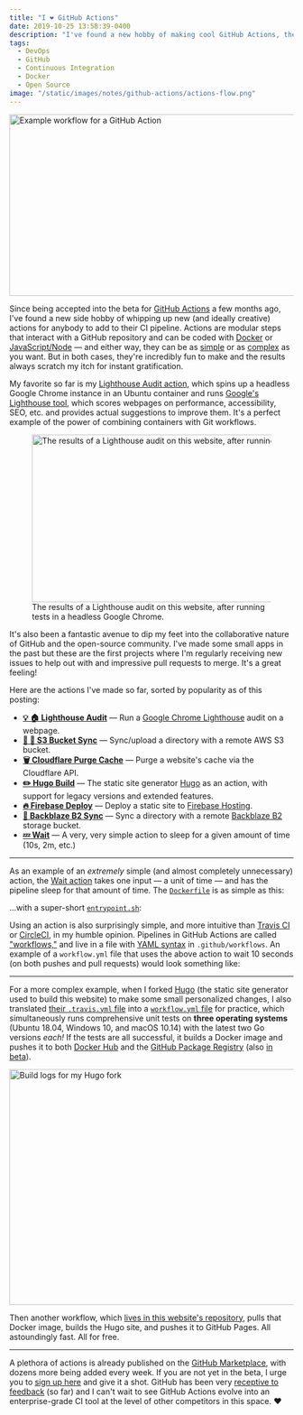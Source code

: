 ```yaml
---
title: "I ❤️ GitHub Actions"
date: 2019-10-25 13:58:39-0400
description: "I've found a new hobby of making cool GitHub Actions, the latest tool in the CI world. Here's why."
tags:
  - DevOps
  - GitHub
  - Continuous Integration
  - Docker
  - Open Source
image: "/static/images/notes/github-actions/actions-flow.png"
---
```



<Image
  className="center"
  src="/static/images/notes/github-actions/actions-flow.png"
  width="780"
  height="322"
  alt="Example workflow for a GitHub Action"
/>

Since being accepted into the beta for [GitHub Actions](https://github.com/features/actions) a few months ago, I've found a new side hobby of whipping up new (and ideally creative) actions for anybody to add to their CI pipeline. Actions are modular steps that interact with a GitHub repository and can be coded with [Docker](https://github.com/actions/hello-world-docker-action) or [JavaScript/Node](https://github.com/actions/hello-world-javascript-action) — and either way, they can be as [simple](https://github.com/jakejarvis/wait-action) or as [complex](https://github.com/jakejarvis/lighthouse-action) as you want. But in both cases, they're incredibly fun to make and the results always scratch my itch for instant gratification.

My favorite so far is my [Lighthouse Audit action](https://github.com/jakejarvis/lighthouse-action), which spins up a headless Google Chrome instance in an Ubuntu container and runs [Google's Lighthouse tool](https://developers.google.com/web/tools/lighthouse), which scores webpages on performance, accessibility, SEO, etc. and provides actual suggestions to improve them. It's a perfect example of the power of combining containers with Git workflows.

<figure>
  <Image
    src="/static/images/notes/github-actions/lighthouse-output.png"
    width="750"
    height="297"
    alt="The results of a Lighthouse audit on this website, after running tests in a headless Google Chrome."
  />
  <figcaption>
    The results of a Lighthouse audit on this website, after running tests in a headless Google Chrome.
  </figcaption>
</figure>

It's also been a fantastic avenue to dip my feet into the collaborative nature of GitHub and the open-source community. I've made some small apps in the past but these are the first projects where I'm regularly receiving new issues to help out with and impressive pull requests to merge. It's a great feeling!

Here are the actions I've made so far, sorted by popularity as of this posting:

- **[💡 🏠 Lighthouse Audit](https://github.com/jakejarvis/lighthouse-action)** — Run a [Google Chrome Lighthouse](https://developers.google.com/web/tools/lighthouse) audit on a webpage.
- **[🔄 🧺 S3 Bucket Sync](https://github.com/jakejarvis/s3-sync-action)** — Sync/upload a directory with a remote AWS S3 bucket.
- **[🗑️ Cloudflare Purge Cache](https://github.com/jakejarvis/cloudflare-purge-action)** — Purge a website's cache via the Cloudflare API.
- **[✏️ Hugo Build](https://github.com/jakejarvis/hugo-build-action)** — The static site generator [Hugo](https://github.com/gohugoio) as an action, with support for legacy versions and extended features.
- **[🔥 Firebase Deploy](https://github.com/jakejarvis/firebase-deploy-action)** — Deploy a static site to [Firebase Hosting](https://firebase.google.com/docs/hosting).
- **[🔄 Backblaze B2 Sync](https://github.com/jakejarvis/backblaze-b2-action)** — Sync a directory with a remote [Backblaze B2](https://www.backblaze.com/b2/cloud-storage.html) storage bucket.
- **[💤 Wait](https://github.com/jakejarvis/wait-action)** — A very, very simple action to sleep for a given amount of time (10s, 2m, etc.)

---

As an example of an _extremely_ simple (and almost completely unnecessary) action, the [Wait action](https://github.com/jakejarvis/wait-action) takes one input — a unit of time — and has the pipeline sleep for that amount of time. The [`Dockerfile`](https://github.com/jakejarvis/wait-action/blob/master/Dockerfile) is as simple as this:

<Gist id="6a0830c7c3e514980b30fdf86b4931c5" file="Dockerfile" />

...with a super-short [`entrypoint.sh`](https://github.com/jakejarvis/wait-action/blob/master/entrypoint.sh):

<Gist id="6a0830c7c3e514980b30fdf86b4931c5" file="entrypoint.sh" />

Using an action is also surprisingly simple, and more intuitive than [Travis CI](https://travis-ci.com/) or [CircleCI](https://circleci.com/), in my humble opinion. Pipelines in GitHub Actions are called ["workflows,"](https://help.github.com/en/github/automating-your-workflow-with-github-actions/configuring-a-workflow) and live in a file with [YAML syntax](https://help.github.com/en/github/automating-your-workflow-with-github-actions/workflow-syntax-for-github-actions) in `.github/workflows`. An example of a `workflow.yml` file that uses the above action to wait 10 seconds (on both pushes and pull requests) would look something like:

<Gist id="6a0830c7c3e514980b30fdf86b4931c5" file="workflow.yml" />

---

For a more complex example, when I forked [Hugo](https://github.com/gohugoio/hugo) (the static site generator used to build this website) to make some small personalized changes, I also translated [their `.travis.yml` file](https://github.com/gohugoio/hugo/blob/master/.travis.yml) into a [`workflow.yml` file](https://github.com/jakejarvis/hugo-custom/blob/master/.github/workflows/workflow.yml) for practice, which simultaneously runs comprehensive unit tests on **three operating systems** (Ubuntu 18.04, Windows 10, and macOS 10.14) with the latest two Go versions _each!_ If the tests are all successful, it builds a Docker image and pushes it to both [Docker Hub](https://hub.docker.com/r/jakejarvis/hugo-custom) and the [GitHub Package Registry](https://github.com/jakejarvis/hugo-custom/packages) (also [in beta](https://github.com/features/package-registry)).

<Image
  src="/static/images/notes/github-actions/hugo-logs.png"
  width="865"
  height="418"
  alt="Build logs for my Hugo fork"
/>

Then another workflow, which [lives in this website's repository](https://github.com/jakejarvis/jarv.is/blob/master/.github/workflows/gh-pages.yml), pulls that Docker image, builds the Hugo site, and pushes it to GitHub Pages. All astoundingly fast. All for free.

---

A plethora of actions is already published on the [GitHub Marketplace](https://github.com/marketplace?type=actions), with dozens more being added every week. If you are not yet in the beta, I urge you to [sign up here](https://github.com/features/actions) and give it a shot. GitHub has been very [receptive to feedback](https://github.community/t5/GitHub-Actions/bd-p/actions) (so far) and I can't wait to see GitHub Actions evolve into an enterprise-grade CI tool at the level of other competitors in this space. ❤️
